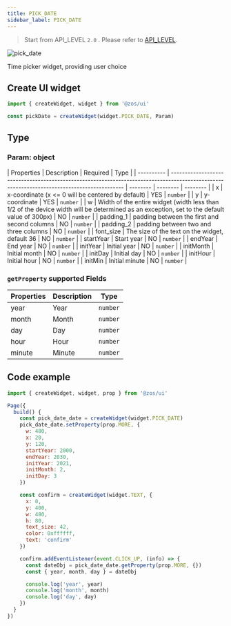 ```yaml
---
title: PICK_DATE
sidebar_label: PICK_DATE
---
```


> Start from API_LEVEL `2.0` . Please refer to [API_LEVEL](../../../../../guides/framework/device/compatibility.md).

![pick_date](/img/api/pick_date_sample.jpg)

Time picker widget, providing user choice

## Create UI widget

```js
import { createWidget, widget } from '@zos/ui'

const pickDate = createWidget(widget.PICK_DATE, Param)
```

## Type

### Param: object

| Properties | Description                                                                                                                                 | Required | Type     |
| ---------- | ------------------------------------------------------------------------------------------------------------------------------------------- | -------- | -------- | -------- |
| x          | x-coordinate (x \<= 0 will be centered by default)                                                                                   | YES      | `number` |
| y          | y-coordinate                                                                                                                        | YES      | `number` |
| w          | Width of the entire widget (width less than 1/2 of the device width will be determined as an exception, set to the default value of 300px) | NO       | `number` |
| padding_1  | padding between the first and second columns                                                                                                | NO       | `number` |
| padding_2  | padding between two and three columns                                                                                                       | NO       | `number` |
| font_size  | The size of the text on the widget, default 36                                                                                             | NO       | `number` |
| startYear  | Start year                                                                                                                                  | NO       | `number` |
| endYear    | End year                                                                                                                                     | NO       | `number` |
| initYear   | Initial year                                                                                                                                | NO       | `number` |
| initMonth  | Initial month                                                                                                                               | NO       | `number` |
| initDay    | Initial day                                                                                                                                 | NO       | `number` |
| initHour   | Initial hour                                                                                                                                | NO       | `number` |
| initMin    | Initial minute                                                                                                                              | NO       | `number` |

### `getProperty` supported Fields

| Properties | Description | Type     |
| ---------- | ----------- | -------- |
| year       | Year        | `number` |
| month      | Month       | `number` |
| day        | Day         | `number` |
| hour       | Hour        | `number` |
| minute     | Minute      | `number` |

## Code example

```js
import { createWidget, widget, prop } from '@zos/ui'

Page({
  build() {
    const pick_date_date = createWidget(widget.PICK_DATE)
    pick_date_date.setProperty(prop.MORE, {
      w: 480,
      x: 20,
      y: 120,
      startYear: 2000,
      endYear: 2030,
      initYear: 2021,
      initMonth: 2,
      initDay: 3
    })

    const confirm = createWidget(widget.TEXT, {
      x: 0,
      y: 400,
      w: 480,
      h: 80,
      text_size: 42,
      color: 0xffffff,
      text: 'confirm'
    })

    confirm.addEventListener(event.CLICK_UP, (info) => {
      const dateObj = pick_date_date.getProperty(prop.MORE, {})
      const { year, month, day } = dateObj

      console.log('year', year)
      console.log('month', month)
      console.log('day', day)
    })
  }
})
```
